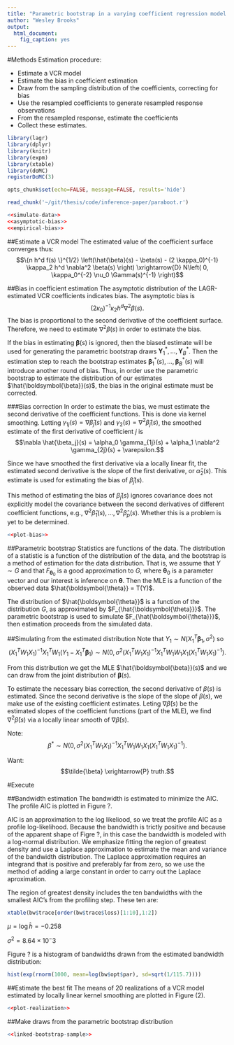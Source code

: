 ```yaml
---
title: "Parametric bootstrap in a varying coefficient regression model estimated by local adaptive grouped regularization"
author: "Wesley Brooks"
output:
  html_document:
    fig_caption: yes
---
```


#Methods
Estimation procedure:

 + Estimate a VCR model
 + Estimate the bias in coefficient estimation
 + Draw from the sampling distribution of the coefficients, correcting for bias
 + Use the resampled coefficients to generate resampled response observations
 + From the resampled response, estimate the coefficients
 + Collect these estimates.
 
```r
library(lagr)
library(dplyr)
library(knitr)
library(expm)
library(xtable)
library(doMC)
registerDoMC(3)

opts_chunk$set(echo=FALSE, message=FALSE, results='hide')
```

```r
read_chunk('~/git/thesis/code/inference-paper/paraboot.r')
```

```r
<<simulate-data>>
<<asymptotic-bias>>
<<empirical-bias>>
```
 
##Estimate a VCR model
The estimated value of the coefficient surface converges thus:
$$\{n h^d f(s) \}^{1/2} \left(\hat{\beta}(s) - \beta(s) - (2 \kappa_0)^{-1} \kappa_2 h^d \nabla^2 \beta(s) \right) \xrightarrow{D} N\left( 0, \kappa_0^{-2} \nu_0 \Gamma(s)^{-1} \right)$$

##Bias in coefficient estimation
The asymptotic distribution of the LAGR-estimated VCR coefficients indicates bias. The asymptotic bias is
$$(2 \kappa_0)^{-1} \kappa_2 h^d \nabla^2 \beta(s).\label{bias}$$
The bias is proportional to the second derivative of the coefficient surface. Therefore, we need to estimate $\nabla^2 \beta(s)$ in order to estimate the bias.

If the bias in estimating $\boldsymbol{\beta}(s)$ is ignored, then the biased estimate will be used for generating the parametric bootstrap draws $\boldsymbol{Y}^*_1, \dots, \boldsymbol{Y}^*_B$. Then the estimation step to reach the bootstrap estimates $\boldsymbol{\beta}^*_1(s), \dots, \boldsymbol{\beta}^*_B(s)$ will introduce another round of bias. Thus, in order use the parametric bootstrap to estimate the distribution of our estimates $\hat{\boldsymbol{\beta}}(s)$, the bias in the original estimate must be corrected.

###Bias correction
In order to estimate the bias, we must estimate the second derivative of the coefficient functions. This is done via kernel smoothing. Letting $\gamma_{1j}(s) = \nabla \hat{\beta}_j(s)$ and $\gamma_2(s) = \nabla^2 \hat{\beta}_j(s)$, the smoothed estimate of the first derivative of coefficient $j$ is
$$\nabla \hat{\beta_j}(s) = \alpha_0 \gamma_{1j}(s) + \alpha_1 \nabla^2 \gamma_{2j}(s) + \varepsilon.$$

Since we have smoothed the first derivative via a locally linear fit, the estimated second derivative is the slope of the first derivative, or $\hat{\alpha}_2(s)$. This estimate is used for estimating the bias of $\hat{\beta}_j(s)$.

This method of estimating the bias of $\hat{\beta}_j(s)$ ignores covariance does not explicitly model the covariance between the second derivatives of different coefficient functions, e.g., $\nabla^2 \hat{\beta}_1(s), \dots, \nabla^2 \hat{\beta}_p(s)$. Whether this is a problem is yet to be determined.

```r
<<plot-bias>>
```

##Parametric bootstrap
Statistics are functions of the data. The distribution of a statistic is a function of the distribution of the data, and the bootstrap is a method of estimation for the data distribution. That is, we assume that $Y \sim G$ and that $F_{\boldsymbol{\theta}_0}$ is a good approximation to $G$, where $\boldsymbol{\theta}_0$ is a parameter vector and our interest is inference on $\boldsymbol{\theta}$. Then the MLE is a function of the observed data $\hat{\boldsymbol{\theta}} = T(Y)$.

The distribution of $\hat{\boldsymbol{\theta}}$ is a function of the distribution $G$, as approximated by $F_{\hat{\boldsymbol{\theta}}}$. The parametric bootstrap is used to simulate $F_{\hat{\boldsymbol{\theta}}}$, then estimation proceeds from the simulated data.

##Simulating from the estimated distribution
Note that $Y_1 \sim N(X_1^T \boldsymbol{\beta}_1, \sigma^2)$ so 
$$(X_1^T W_1 X_1)^{-1} X_1^T W_1 (Y_1 - X_1^T \boldsymbol{\beta}_1) \sim N \left(0, \sigma^2 (X_1^T W_1 X_1)^{-1} X_1^T W_1 W_1 X_1 (X_1^T W_1 X_1)^{-1}  \right).$$

From this distribution we get the MLE $\hat{\boldsymbol{\beta}}(s)$ and we can draw from the joint distribution of $\boldsymbol{\beta}(s)$.

To estimate the necessary bias correction, the second derivative of $\beta(s)$ is estimated. Since the second derivative is the slope of the slope of $\beta(s)$, we make use of the existing coefficient estimates. Leting $\nabla \hat{\beta}(s)$ be the estimated slopes of the coefficient functions (part of the MLE), we find $\nabla^2 \hat{\beta}(s)$ via a locally linear smooth of $\nabla \hat{\beta}(s)$.

Note: 
$$\beta^{*} \sim N \left(0, \sigma^2 (X_1^T W_1 X_1)^{-1} X_1^T W_1 W_1 X_1 (X_1^T W_1 X_1)^{-1}  \right).$$

Want:
$$\tilde{\beta} \xrightarrow{P} truth.$$



#Execute

##Bandwidth estimation
The bandwidth is estimated to minimize the AIC. The profile AIC is plotted in Figure ?.

AIC is an approximation to the log likeliood, so we treat the profile AIC as a profile log-likelihood. Because the bandwidth is trictly positive and because of the apparent shape of Figre ?, in this case the bandwidth is modeled with a log-normal distribution. We emphasize fitting the region of greatest density and use a Laplace approximation to estimate the mean and variance of the bandwidth distribution. The Laplace approximation requires an integrand that is positive and preferably far from zero, so we use the method of adding a large constant in order to carry out the Laplace aproximation.

The region of greatest density includes the ten bandwidths with the smallest AIC's from the profiling step. These ten are:
```r
xtable(bw$trace[order(bw$trace$loss)[1:10],1:2])
```

$\mu = \log{ \hat{h} } = -0.258$

$\sigma^2 = 8.64 \times 10^-3$

Figure ? is a histogram of bandwidths drawn from the estimated bandwidth distribution:

```r
hist(exp(rnorm(1000, mean=log(bw$opt$par), sd=sqrt(1/115.7))))
```

##Estimate the best fit
The means of 20 realizations of a VCR model estimated by locally linear kernel smoothing are plotted in Figure (2).

```r
<<plot-realization>>
```


##Make draws from the parametric bootstrap distribution
```r
<<linked-bootstrap-sample>>
```


